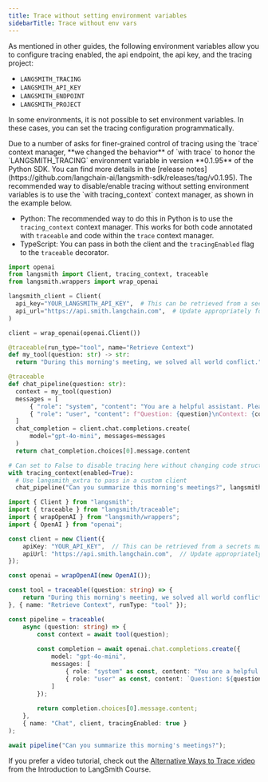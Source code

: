 ```yaml
---
title: Trace without setting environment variables
sidebarTitle: Trace without env vars
---
```


As mentioned in other guides, the following environment variables allow you to configure tracing enabled, the api endpoint, the api key, and the tracing project:

* `LANGSMITH_TRACING`
* `LANGSMITH_API_KEY`
* `LANGSMITH_ENDPOINT`
* `LANGSMITH_PROJECT`

In some environments, it is not possible to set environment variables. In these cases, you can set the tracing configuration programmatically.

<Warning>
  Due to a number of asks for finer-grained control of tracing using the `trace` context manager, **we changed the behavior** of `with trace` to honor the `LANGSMITH_TRACING` environment variable in version **0.1.95** of the Python SDK. You can find more details in the [release notes](https://github.com/langchain-ai/langsmith-sdk/releases/tag/v0.1.95). The recommended way to disable/enable tracing without setting environment variables is to use the `with tracing_context` context manager, as shown in the example below.
</Warning>

- Python: The recommended way to do this in Python is to use the `tracing_context` context manager. This works for both code annotated with `traceable` and code within the `trace` context manager.
- TypeScript: You can pass in both the client and the `tracingEnabled` flag to the `traceable` decorator.

<CodeGroup>

```python Python
import openai
from langsmith import Client, tracing_context, traceable
from langsmith.wrappers import wrap_openai

langsmith_client = Client(
  api_key="YOUR_LANGSMITH_API_KEY",  # This can be retrieved from a secrets manager
  api_url="https://api.smith.langchain.com",  # Update appropriately for self-hosted installations or the EU region
)

client = wrap_openai(openai.Client())

@traceable(run_type="tool", name="Retrieve Context")
def my_tool(question: str) -> str:
  return "During this morning's meeting, we solved all world conflict."

@traceable
def chat_pipeline(question: str):
  context = my_tool(question)
  messages = [
      { "role": "system", "content": "You are a helpful assistant. Please respond to the user's request only based on the given context." },
      { "role": "user", "content": f"Question: {question}\nContext: {context}"}
  ]
  chat_completion = client.chat.completions.create(
      model="gpt-4o-mini", messages=messages
  )
  return chat_completion.choices[0].message.content

# Can set to False to disable tracing here without changing code structure
with tracing_context(enabled=True):
  # Use langsmith_extra to pass in a custom client
  chat_pipeline("Can you summarize this morning's meetings?", langsmith_extra={"client": langsmith_client})
```

```typescript TypeScript
import { Client } from "langsmith";
import { traceable } from "langsmith/traceable";
import { wrapOpenAI } from "langsmith/wrappers";
import { OpenAI } from "openai";

const client = new Client({
    apiKey: "YOUR_API_KEY",  // This can be retrieved from a secrets manager
    apiUrl: "https://api.smith.langchain.com",  // Update appropriately for self-hosted installations or the EU region
});

const openai = wrapOpenAI(new OpenAI());

const tool = traceable((question: string) => {
    return "During this morning's meeting, we solved all world conflict.";
}, { name: "Retrieve Context", runType: "tool" });

const pipeline = traceable(
    async (question: string) => {
        const context = await tool(question);
        
        const completion = await openai.chat.completions.create({
            model: "gpt-4o-mini",
            messages: [
                { role: "system" as const, content: "You are a helpful assistant. Please respond to the user's request only based on the given context." },
                { role: "user" as const, content: `Question: ${question}\nContext: ${context}`}
            ]
        });
        
        return completion.choices[0].message.content;
    }, 
    { name: "Chat", client, tracingEnabled: true }
);

await pipeline("Can you summarize this morning's meetings?");
```

</CodeGroup>

If you prefer a video tutorial, check out the [Alternative Ways to Trace video](https://academy.langchain.com/pages/intro-to-langsmith-preview) from the Introduction to LangSmith Course.

